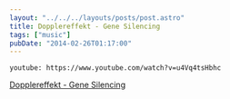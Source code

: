 ```yaml
---
layout: "../../../layouts/posts/post.astro"
title: Dopplereffekt - Gene Silencing
tags: ["music"]
pubDate: "2014-02-26T01:17:00"
---
```


`youtube: https://www.youtube.com/watch?v=u4Vq4tsHbhc`

[Dopplereffekt - Gene Silencing](https://www.youtube.com/watch?v=u4Vq4tsHbhc)
